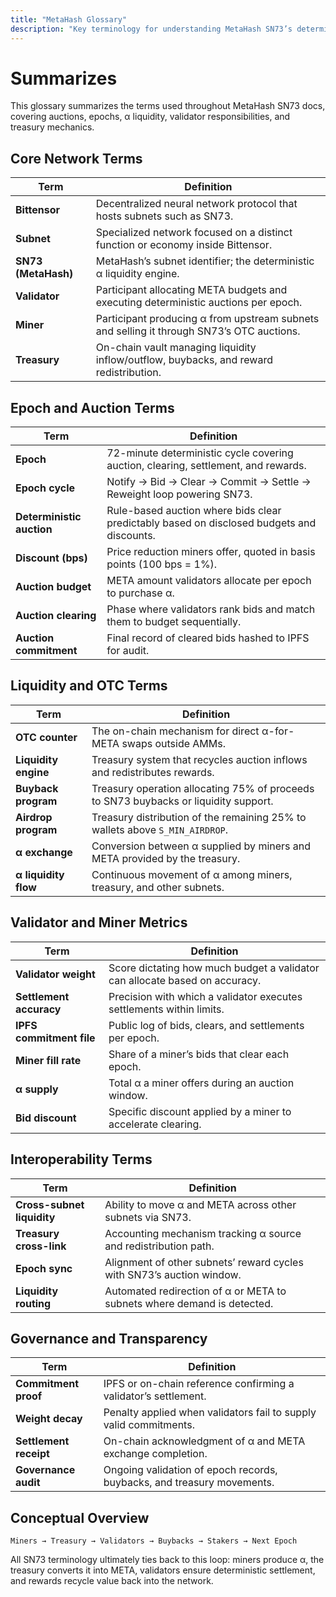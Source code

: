 ```yaml
---
title: "MetaHash Glossary"
description: "Key terminology for understanding MetaHash SN73’s deterministic auction economy, OTC counter, and treasury flow."
---
```


# Summarizes

This glossary summarizes the terms used throughout MetaHash SN73 docs, covering auctions, epochs, α liquidity, validator responsibilities, and treasury mechanics.

## Core Network Terms

| Term | Definition |
|------|-------------|
| **Bittensor** | Decentralized neural network protocol that hosts subnets such as SN73. |
| **Subnet** | Specialized network focused on a distinct function or economy inside Bittensor. |
| **SN73 (MetaHash)** | MetaHash’s subnet identifier; the deterministic α liquidity engine. |
| **Validator** | Participant allocating META budgets and executing deterministic auctions per epoch. |
| **Miner** | Participant producing α from upstream subnets and selling it through SN73’s OTC auctions. |
| **Treasury** | On-chain vault managing liquidity inflow/outflow, buybacks, and reward redistribution. |


## Epoch and Auction Terms

| Term | Definition |
|------|-------------|
| **Epoch** | 72-minute deterministic cycle covering auction, clearing, settlement, and rewards. |
| **Epoch cycle** | Notify → Bid → Clear → Commit → Settle → Reweight loop powering SN73. |
| **Deterministic auction** | Rule-based auction where bids clear predictably based on disclosed budgets and discounts. |
| **Discount (bps)** | Price reduction miners offer, quoted in basis points (100 bps = 1%). |
| **Auction budget** | META amount validators allocate per epoch to purchase α. |
| **Auction clearing** | Phase where validators rank bids and match them to budget sequentially. |
| **Auction commitment** | Final record of cleared bids hashed to IPFS for audit. |


## Liquidity and OTC Terms

| Term | Definition |
|------|-------------|
| **OTC counter** | The on-chain mechanism for direct α-for-META swaps outside AMMs. |
| **Liquidity engine** | Treasury system that recycles auction inflows and redistributes rewards. |
| **Buyback program** | Treasury operation allocating 75% of proceeds to SN73 buybacks or liquidity support. |
| **Airdrop program** | Treasury distribution of the remaining 25% to wallets above `S_MIN_AIRDROP`. |
| **α exchange** | Conversion between α supplied by miners and META provided by the treasury. |
| **α liquidity flow** | Continuous movement of α among miners, treasury, and other subnets. |


## Validator and Miner Metrics

| Term | Definition |
|------|-------------|
| **Validator weight** | Score dictating how much budget a validator can allocate based on accuracy. |
| **Settlement accuracy** | Precision with which a validator executes settlements within limits. |
| **IPFS commitment file** | Public log of bids, clears, and settlements per epoch. |
| **Miner fill rate** | Share of a miner’s bids that clear each epoch. |
| **α supply** | Total α a miner offers during an auction window. |
| **Bid discount** | Specific discount applied by a miner to accelerate clearing. |


## Interoperability Terms

| Term | Definition |
|------|-------------|
| **Cross-subnet liquidity** | Ability to move α and META across other subnets via SN73. |
| **Treasury cross-link** | Accounting mechanism tracking α source and redistribution path. |
| **Epoch sync** | Alignment of other subnets’ reward cycles with SN73’s auction window. |
| **Liquidity routing** | Automated redirection of α or META to subnets where demand is detected. |


## Governance and Transparency

| Term | Definition |
|------|-------------|
| **Commitment proof** | IPFS or on-chain reference confirming a validator’s settlement. |
| **Weight decay** | Penalty applied when validators fail to supply valid commitments. |
| **Settlement receipt** | On-chain acknowledgment of α and META exchange completion. |
| **Governance audit** | Ongoing validation of epoch records, buybacks, and treasury movements. |

## Conceptual Overview

```text
Miners → Treasury → Validators → Buybacks → Stakers → Next Epoch
```

All SN73 terminology ultimately ties back to this loop: miners produce α, the treasury converts it into META, validators ensure deterministic settlement, and rewards recycle value back into the network.
